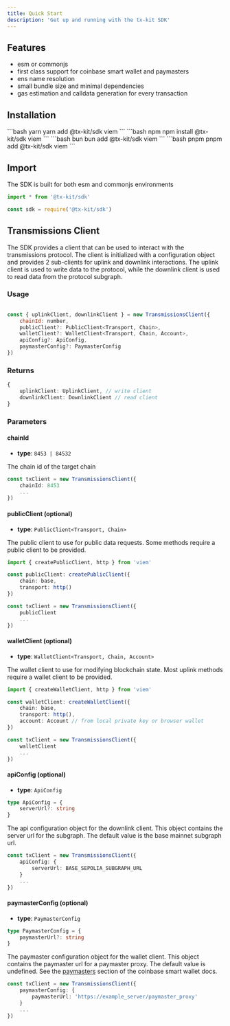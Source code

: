 ```yaml
---
title: Quick Start
description: 'Get up and running with the tx-kit SDK'
---
```


## Features

- esm or commonjs
- first class support for coinbase smart wallet and paymasters
- ens name resolution
- small bundle size and minimal dependencies
- gas estimation and calldata generation for every transaction

## Installation

<CodeGroup>
```bash yarn 
yarn add @tx-kit/sdk viem 
```
```bash npm 
npm install @tx-kit/sdk viem 
```
```bash bun 
bun add @tx-kit/sdk viem 
```
```bash pnpm 
pnpm add @tx-kit/sdk viem 
```
</CodeGroup>

## Import

The SDK is built for both esm and commonjs environments

```javascript esm 
import * from '@tx-kit/sdk'
```
```javascript cjs 
const sdk = require('@tx-kit/sdk')
```

## Transmissions Client

The SDK provides a client that can be used to interact with the transmissions protocol. The client is initialized with a configuration object and provides 2 sub-clients for uplink and downlink interactions. The uplink client is used to write data to the protocol, while the downlink client is used to read data from the protocol subgraph.

### Usage

```javascript

const { uplinkClient, downlinkClient } = new TransmissionsClient({
    chainId: number,
    publicClient?: PublicClient<Transport, Chain>,
    walletClient?: WalletClient<Transport, Chain, Account>,
    apiConfig?: ApiConfig,
    paymasterConfig?: PaymasterConfig
})

```
### Returns
```typescript
{
    uplinkClient: UplinkClient, // write client
    downlinkClient: DownlinkClient // read client
}
```

### Parameters

#### chainId
- **type**: `8453 | 84532`

The chain id of the target chain
```typescript
const txClient = new TransmissionsClient({
    chainId: 8453
    ...
})
```

#### publicClient (optional)
- **type**: `PublicClient<Transport, Chain>`

The public client to use for public data requests. Some methods require a public client to be provided.
```typescript
import { createPublicClient, http } from 'viem'

const publicClient: createPublicClient({
    chain: base,
    transport: http()
})

const txClient = new TransmissionsClient({
    publicClient
    ...
})
```

#### walletClient (optional)
- **type**: `WalletClient<Transport, Chain, Account>`

The wallet client to use for modifying blockchain state. Most uplink methods require a wallet client to be provided.
```typescript
import { createWalletClient, http } from 'viem'

const walletClient: createWalletClient({
    chain: base,
    transport: http(),
    account: Account // from local private key or browser wallet
})

const txClient = new TransmissionsClient({
    walletClient
    ...
})
```
#### apiConfig (optional)
- **type**: `ApiConfig`

```typescript
type ApiConfig = {
    serverUrl?: string
}
```

The api configuration object for the downlink client. This object contains the server url for the subgraph. The default value is the base mainnet subgraph url.

```typescript
const txClient = new TransmissionsClient({
    apiConfig: {
        serverUrl: BASE_SEPOLIA_SUBGRAPH_URL
    }
    ...
})
```
#### paymasterConfig (optional)
- **type**: `PaymasterConfig`

```typescript
type PaymasterConfig = {
    paymasterUrl?: string
}
```

The paymaster configuration object for the wallet client. This object contains the paymaster url for a paymaster proxy. The default value is undefined.
See the [paymasters](https://www.smartwallet.dev/guides/paymasters) section of the coinbase smart wallet docs.

```typescript
const txClient = new TransmissionsClient({
    paymasterConfig: {
        paymasterUrl: 'https://example_server/paymaster_proxy'
    }
    ...
})
```